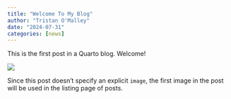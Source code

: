 ```yaml
---
title: "Welcome To My Blog"
author: "Tristan O'Malley"
date: "2024-07-31"
categories: [news]
---
```


This is the first post in a Quarto blog. Welcome!

![](thumbnail.jpg)

Since this post doesn't specify an explicit `image`, the first image in the post will be used in the listing page of posts.
